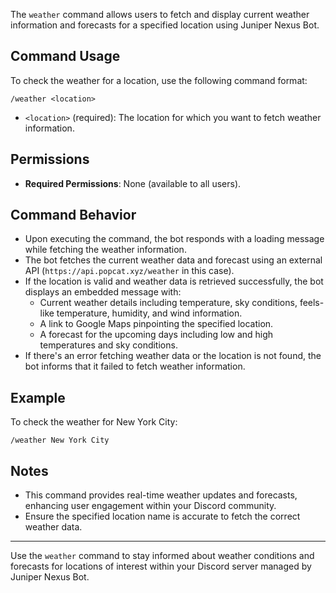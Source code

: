 The `weather` command allows users to fetch and display current weather information and forecasts for a specified location using Juniper Nexus Bot.

## Command Usage

To check the weather for a location, use the following command format:

```
/weather <location>
```

- `<location>` (required): The location for which you want to fetch weather information.

## Permissions

- **Required Permissions**: None (available to all users).

## Command Behavior

- Upon executing the command, the bot responds with a loading message while fetching the weather information.
- The bot fetches the current weather data and forecast using an external API (`https://api.popcat.xyz/weather` in this case).
- If the location is valid and weather data is retrieved successfully, the bot displays an embedded message with:
  - Current weather details including temperature, sky conditions, feels-like temperature, humidity, and wind information.
  - A link to Google Maps pinpointing the specified location.
  - A forecast for the upcoming days including low and high temperatures and sky conditions.
- If there's an error fetching weather data or the location is not found, the bot informs that it failed to fetch weather information.

## Example

To check the weather for New York City:

```
/weather New York City
```

## Notes

- This command provides real-time weather updates and forecasts, enhancing user engagement within your Discord community.
- Ensure the specified location name is accurate to fetch the correct weather data.

---

Use the `weather` command to stay informed about weather conditions and forecasts for locations of interest within your Discord server managed by Juniper Nexus Bot.
